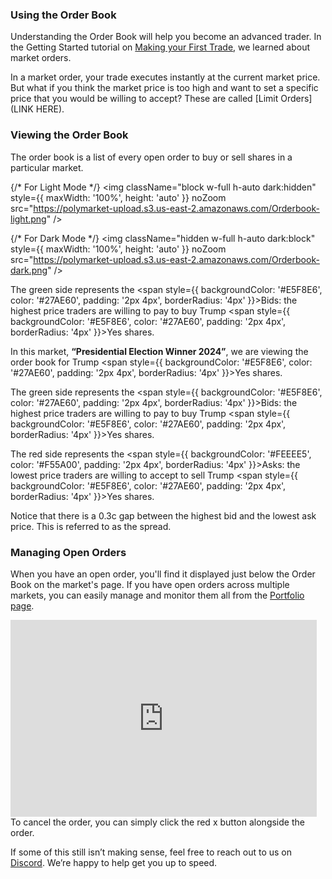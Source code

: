### Using the Order Book
Understanding the Order Book will help you become an advanced trader.
In the Getting Started tutorial on [Making your First Trade](), we learned about market orders.

 In a market order, your trade executes instantly at the current market price.
But what if you think the market price is too high and want to set a specific price that you would be willing to accept? These are called [Limit Orders](LINK HERE). 

### Viewing the Order Book
The order book is a list of every open order to buy or sell shares in a particular market.

{/* For Light Mode */}
<img
  className="block w-full h-auto dark:hidden"
  style={{ maxWidth: '100%', height: 'auto' }}
  noZoom
  src="https://polymarket-upload.s3.us-east-2.amazonaws.com/Orderbook-light.png"
/>

{/* For Dark Mode */}
<img
  className="hidden w-full h-auto dark:block"
  style={{ maxWidth: '100%', height: 'auto' }}
  noZoom
  src="https://polymarket-upload.s3.us-east-2.amazonaws.com/Orderbook-dark.png"
/>


The green side represents the <span style={{ backgroundColor: '#E5F8E6', color: '#27AE60', padding: '2px 4px', borderRadius: '4px' }}>Bids</span>: the highest price traders are willing to pay to buy Trump <span style={{ backgroundColor: '#E5F8E6', color: '#27AE60', padding: '2px 4px', borderRadius: '4px' }}>Yes</span> shares.


In this market, **“Presidential Election Winner 2024”**, we are viewing the order book for Trump <span style={{ backgroundColor: '#E5F8E6', color: '#27AE60', padding: '2px 4px', borderRadius: '4px' }}>Yes</span> shares.

The green side represents the <span style={{ backgroundColor: '#E5F8E6', color: '#27AE60', padding: '2px 4px', borderRadius: '4px' }}>Bids</span>: the highest price traders are willing to pay to buy Trump <span style={{ backgroundColor: '#E5F8E6', color: '#27AE60', padding: '2px 4px', borderRadius: '4px' }}>Yes</span>
 shares.

The red side represents the <span style={{ backgroundColor: '#FEEEE5', color: '#F55A00', padding: '2px 4px', borderRadius: '4px' }}>Asks</span>: the lowest price traders are willing to accept to sell Trump <span style={{ backgroundColor: '#E5F8E6', color: '#27AE60', padding: '2px 4px', borderRadius: '4px' }}>Yes</span> shares.

<Tip>
Notice that there is a 0.3c gap between the highest bid and the lowest ask price. This is referred to as the spread.
</Tip>

### Managing Open Orders
When you have an open order, you'll find it displayed just below the Order Book on the market's page. If you have open orders across multiple markets, you can easily manage and monitor them all from the [Portfolio page](https://polymarket.com/portfolio?tab=Open+orders).

<iframe width="490" height="315" src="https://www.youtube.com/embed/KuA2UdUfZls?si=RUpuzqB9lbBB2pl9" title="YouTube video player" frameborder="0" allow="accelerometer; autoplay; clipboard-write; encrypted-media; gyroscope; picture-in-picture; web-share" referrerpolicy="strict-origin-when-cross-origin" allowfullscreen></iframe>
To cancel the order, you can simply click the red <span style={{ backgroundColor: '#FEEEE5', color: '#F55A00', padding: '2px 4px', borderRadius: '4px' }}>x</span> button alongside the order.



If some of this still isn’t making sense, feel free to reach out to us on [Discord](https://discord.com/invite/polymarket). We’re happy to help get you up to speed.